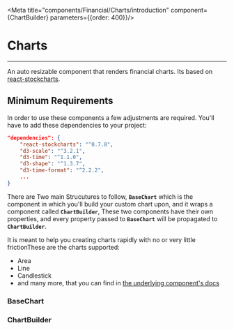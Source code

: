 
<Meta title="components/Financial/Charts/introduction" component={ChartBuilder} parameters={{order: 400}}/>

# Charts
<hr />

An auto resizable component that renders financial charts. Its based on [react-stockcharts](https://github.com/rrag/react-stockcharts).

## Minimum Requirements

In order to use these components a few adjustments are required. You'll have to add these dependencies
to your project:

```json
"dependencies": {
    "react-stockcharts": "^0.7.8",
    "d3-scale": "^3.2.1",
    "d3-time": "^1.1.0",
    "d3-shape": "^1.3.7",
    "d3-time-format": "^2.2.2",
    ...
}
```

There are Two main Strucutures to follow, **`BaseChart`** which is the component in which you'll build your custom chart
upon, and it wraps a component called **`ChartBuilder`**, These two components have their own properties, and every
property passed to **`BaseChart`** will be propagated to  **`ChartBuilder`**.

It is meant to help you creating charts rapidly with no or very little frictionThese are the charts supported:
  - Area
  - Line
  - Candlestick
  - and many more, that you can find in [the underlying component's docs](https://github.com/rrag/react-stockcharts)

### BaseChart

<Props of={BaseChart} />


### ChartBuilder

<Props of={ChartBuilder} />
